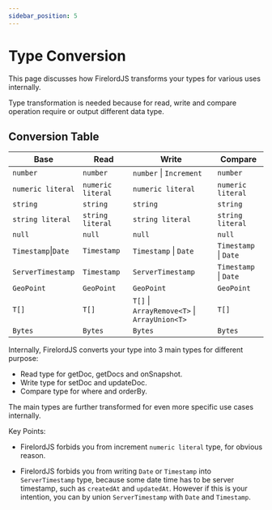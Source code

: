 ```yaml
---
sidebar_position: 5
---
```


# Type Conversion

This page discusses how FirelordJS transforms your types for various uses internally.

Type transformation is needed because for read, write and compare operation require or output different data type.

## Conversion Table

| Base                | Read              | Write                                        | Compare               |
| ------------------- | ----------------- | -------------------------------------------- | --------------------- |
| `number`            | `number`          | `number` \| `Increment`                      | `number`              |
| `numeric literal`   | `numeric literal` | `numeric literal`                            | `numeric literal`     |
| `string`            | `string`          | `string`                                     | `string`              |
| `string literal`    | `string literal`  | `string literal`                             | `string literal`      |
| `null`              | `null`            | `null`                                       | `null`                |
| `Timestamp`\|`Date` | `Timestamp`       | `Timestamp` \| `Date`                        | `Timestamp` \| `Date` |
| `ServerTimestamp`   | `Timestamp`       | `ServerTimestamp`                            | `Timestamp` \| `Date` |
| `GeoPoint`          | `GeoPoint`        | `GeoPoint`                                   | `GeoPoint`            |
| `T[]`               | `T[]`             | `T[]` \| `ArrayRemove<T>` \| `ArrayUnion<T>` | `T[]`                 |
| `Bytes`             | `Bytes`           | `Bytes`                                      | `Bytes`               |

Internally, FirelordJS converts your type into 3 main types for different purpose:

- Read type for getDoc, getDocs and onSnapshot.
- Write type for setDoc and updateDoc.
- Compare type for where and orderBy.

The main types are further transformed for even more specific use cases internally.

Key Points:

- FirelordJS forbids you from increment `numeric literal` type, for obvious reason.

- FirelordJS forbids you from writing `Date` or `Timestamp` into `ServerTimestamp` type, because some date time has to be server timestamp, such as `createdAt` and `updatedAt`. However if this is your intention, you can by union `ServerTimestamp` with `Date` and `Timestamp`.
